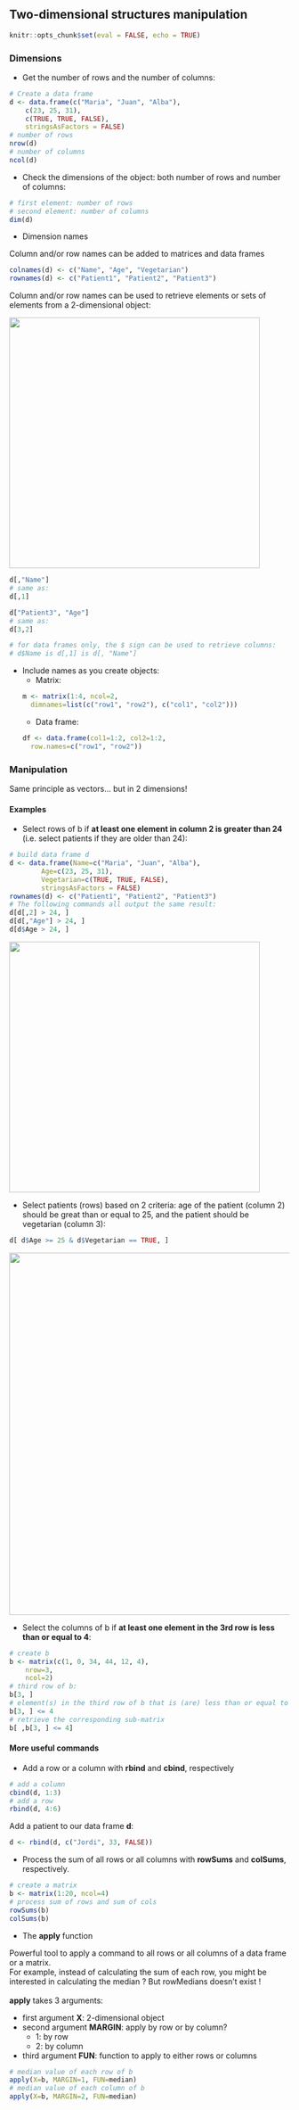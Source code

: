 ## Two-dimensional structures manipulation

```r
knitr::opts_chunk$set(eval = FALSE, echo = TRUE)
```

### Dimensions

* Get the number of rows and the number of columns:

```r
# Create a data frame
d <- data.frame(c("Maria", "Juan", "Alba"),
	c(23, 25, 31),
	c(TRUE, TRUE, FALSE),
	stringsAsFactors = FALSE)
# number of rows
nrow(d)
# number of columns
ncol(d)
```

* Check the dimensions of the object: both number of rows and number of columns:

```r
# first element: number of rows
# second element: number of columns
dim(d)
```

* Dimension names

Column and/or row names can be added to matrices and data frames

```r
colnames(d) <- c("Name", "Age", "Vegetarian")
rownames(d) <- c("Patient1", "Patient2", "Patient3")
```

Column and/or row names can be used to retrieve elements or sets of elements from a 2-dimensional object:

<img src="images/df_names.png" width="450"/>


```r
d[,"Name"]
# same as:
d[,1]

d["Patient3", "Age"]
# same as:
d[3,2]

# for data frames only, the $ sign can be used to retrieve columns:
# d$Name is d[,1] is d[, "Name"]

```

* Include names as you create objects:
	+ Matrix:
```r
m <- matrix(1:4, ncol=2, 
	dimnames=list(c("row1", "row2"), c("col1", "col2")))
```
	+ Data frame:
```r
df <- data.frame(col1=1:2, col2=1:2, 
	row.names=c("row1", "row2"))
```

### Manipulation

Same principle as vectors... but in 2 dimensions!
<br>

#### Examples

 + Select rows of b if **at least one element in column 2 is greater than 24** (i.e. select patients if they are older than 24):
```r
# build data frame d
d <- data.frame(Name=c("Maria", "Juan", "Alba"), 
        Age=c(23, 25, 31),
        Vegetarian=c(TRUE, TRUE, FALSE),
        stringsAsFactors = FALSE)
rownames(d) <- c("Patient1", "Patient2", "Patient3")
# The following commands all output the same result:
d[d[,2] > 24, ]
d[d[,"Age"] > 24, ]
d[d$Age > 24, ]
```

<img src="images/df_col2.png" width="450"/>

 + Select patients (rows) based on 2 criteria: age of the patient (column 2) should be great than or equal to 25, and the patient should be vegetarian (column 3):
```r
d[ d$Age >= 25 & d$Vegetarian == TRUE, ]
```

<img src="images/df_col2_col3.png" width="650"/>

 + Select the columns of b if **at least one element in the 3rd row is less than or equal to 4**:
```r
# create b
b <- matrix(c(1, 0, 34, 44, 12, 4), 
	nrow=3, 
	ncol=2)
# third row of b:
b[3, ]
# element(s) in the third row of b that is (are) less than or equal to 4
b[3, ] <= 4
# retrieve the corresponding sub-matrix
b[ ,b[3, ] <= 4]
```


#### More useful commands

* Add a row or a column with **rbind** and **cbind**, respectively

```r
# add a column
cbind(d, 1:3)
# add a row
rbind(d, 4:6)
```

Add a patient to our data frame **d**:

```r
d <- rbind(d, c("Jordi", 33, FALSE))
```

* Process the sum of all rows or all columns with **rowSums** and **colSums**, respectively.

```r
# create a matrix
b <- matrix(1:20, ncol=4)
# process sum of rows and sum of cols
rowSums(b)
colSums(b)
```

* The **apply** function

Powerful tool to apply a command to all rows or all columns of a data frame or a matrix.<br>
For example, instead of calculating the sum of each row, you might be interested in calculating the median ? But rowMedians doesn't exist !
<br><br>
**apply** takes 3 arguments:

* first argument **X**: 2-dimensional object
* second argument **MARGIN**: apply by row or by column?
	+ 1: by row
	+ 2: by column
* third argument **FUN**: function to apply to either rows or columns

```r
# median value of each row of b
apply(X=b, MARGIN=1, FUN=median)
# median value of each column of b
apply(X=b, MARGIN=2, FUN=median)
```


